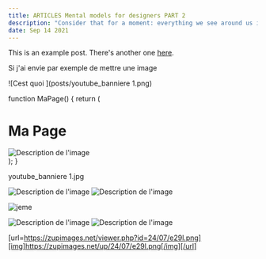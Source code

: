 ```yaml
---
title: ARTICLES Mental models for designers PART 2
description: "Consider that for a moment: everything we see around us is assumed to have had a cause and is contingent upon."
date: Sep 14 2021
---
```


This is an example post. There's another one [here](/posts/example-post).


Si j'ai envie par exemple de mettre une image 



![Cest quoi ](posts/youtube_banniere 1.png)

function MaPage() {
  return (
    <div>
      <h1>Ma Page</h1>
      <Image src="/posts/youtube_banniere 1.png" alt="Description de l'image" width={500} height={300} />
    </div>
  );
}



 youtube_banniere 1.jpg

<img src="https://zupimages.net/viewer.php?id=24/07/e29l.png" alt="Description de l'image">

<img src="posts/youtube_banniere 1.png" alt="Description de l'image">

![jeme](/home/xkm/Téléchargements/arbre.png)


<img src="https://zupimages.net/viewer.php?id=24/07/e29l.png)" alt="Description de l'image">

<img src="https://zupimages.net/up/24/07/e29l.png)" alt="Description de l'image">

[url=https://zupimages.net/viewer.php?id=24/07/e29l.png][img]https://zupimages.net/up/24/07/e29l.png[/img][/url]

<a href="https://zupimages.net/viewer.php?id=24/07/e29l.png"><img src="https://zupimages.net/up/24/07/e29l.png" alt="" /></a>
